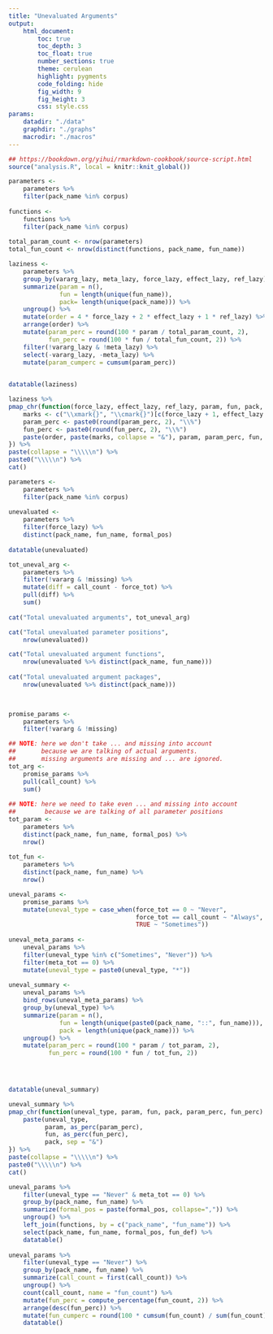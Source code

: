 ```yaml
---
title: "Unevaluated Arguments"
output:
    html_document:
        toc: true
        toc_depth: 3
        toc_float: true
        number_sections: true
        theme: cerulean
        highlight: pygments
        code_folding: hide
        fig_width: 9
        fig_height: 3
        css: style.css
params:
    datadir: "./data"
    graphdir: "./graphs"
    macrodir: "./macros"
---
```


```r
## https://bookdown.org/yihui/rmarkdown-cookbook/source-script.html
source("analysis.R", local = knitr::knit_global())
```

```r
parameters <-
    parameters %>%
    filter(pack_name %in% corpus)
    
functions <-
    functions %>%
    filter(pack_name %in% corpus)
    
total_param_count <- nrow(parameters)
total_fun_count <- nrow(distinct(functions, pack_name, fun_name))

laziness <-
    parameters %>%
    group_by(vararg_lazy, meta_lazy, force_lazy, effect_lazy, ref_lazy) %>%
    summarize(param = n(),
              fun = length(unique(fun_name)),
              pack= length(unique(pack_name))) %>%
    ungroup() %>%
    mutate(order = 4 * force_lazy + 2 * effect_lazy + 1 * ref_lazy) %>%
    arrange(order) %>%
    mutate(param_perc = round(100 * param / total_param_count, 2),
           fun_perc = round(100 * fun / total_fun_count, 2)) %>%
    filter(!vararg_lazy & !meta_lazy) %>%
    select(-vararg_lazy, -meta_lazy) %>%
    mutate(param_cumperc = cumsum(param_perc))
    

datatable(laziness)

laziness %>%
pmap_chr(function(force_lazy, effect_lazy, ref_lazy, param, fun, pack, order, param_perc, fun_perc, param_cumperc) {
    marks <- c("\\xmark{}", "\\cmark{}")[c(force_lazy + 1, effect_lazy + 1, ref_lazy + 1)]
    param_perc <- paste0(round(param_perc, 2), "\\%")
    fun_perc <- paste0(round(fun_perc, 2), "\\%")
    paste(order, paste(marks, collapse = "&"), param, param_perc, fun, fun_perc, pack, sep = "&")
}) %>%
paste(collapse = "\\\\\n") %>%
paste0("\\\\\n") %>%
cat()
```

```r
parameters <-
    parameters %>%
    filter(pack_name %in% corpus)
    
unevaluated <-
    parameters %>%
    filter(force_lazy) %>%
    distinct(pack_name, fun_name, formal_pos)
    
datatable(unevaluated)

tot_uneval_arg <-
    parameters %>% 
    filter(!vararg & !missing) %>%
    mutate(diff = call_count - force_tot) %>%
    pull(diff) %>%
    sum()
    
cat("Total unevaluated arguments", tot_uneval_arg)

cat("Total unevaluated parameter positions", 
    nrow(unevaluated))

cat("Total unevaluated argument functions", 
    nrow(unevaluated %>% distinct(pack_name, fun_name)))
    
cat("Total unevaluated argument packages", 
    nrow(unevaluated %>% distinct(pack_name)))
    


promise_params <-
    parameters %>%
    filter(!vararg & !missing)

## NOTE: here we don't take ... and missing into account
##       because we are talking of actual arguments.
##       missing arguments are missing and ... are ignored. 
tot_arg <-
    promise_params %>%
    pull(call_count) %>%
    sum()
    
## NOTE: here we need to take even ... and missing into account
##        because we are talking of all parameter positions
tot_param <-
    parameters %>%
    distinct(pack_name, fun_name, formal_pos) %>%
    nrow()
    
tot_fun <-
    parameters %>%
    distinct(pack_name, fun_name) %>%
    nrow()

uneval_params <-
    promise_params %>%
    mutate(uneval_type = case_when(force_tot == 0 ~ "Never",
                                   force_tot == call_count ~ "Always",
                                   TRUE ~ "Sometimes"))
                                   
uneval_meta_params <-
    uneval_params %>%
    filter(uneval_type %in% c("Sometimes", "Never")) %>%
    filter(meta_tot == 0) %>%
    mutate(uneval_type = paste0(uneval_type, "*"))
    
uneval_summary <-
    uneval_params %>%
    bind_rows(uneval_meta_params) %>%
    group_by(uneval_type) %>%
    summarize(param = n(),
              fun = length(unique(paste0(pack_name, "::", fun_name))),
              pack = length(unique(pack_name))) %>%
    ungroup() %>%
    mutate(param_perc = round(100 * param / tot_param, 2),
           fun_perc = round(100 * fun / tot_fun, 2))


    

datatable(uneval_summary)

uneval_summary %>%
pmap_chr(function(uneval_type, param, fun, pack, param_perc, fun_perc) {
    paste(uneval_type, 
          param, as_perc(param_perc),
          fun, as_perc(fun_perc),
          pack, sep = "&")
}) %>%
paste(collapse = "\\\\\n") %>%
paste0("\\\\\n") %>%
cat()
```

```r
uneval_params %>%
    filter(uneval_type == "Never" & meta_tot == 0) %>%
    group_by(pack_name, fun_name) %>%
    summarize(formal_pos = paste(formal_pos, collapse=",")) %>%
    ungroup() %>%
    left_join(functions, by = c("pack_name", "fun_name")) %>%
    select(pack_name, fun_name, formal_pos, fun_def) %>%
    datatable()
    
uneval_params %>%
    filter(uneval_type == "Never") %>%
    group_by(pack_name, fun_name) %>%
    summarize(call_count = first(call_count)) %>%
    ungroup() %>%
    count(call_count, name = "fun_count") %>%
    mutate(fun_perc = compute_percentage(fun_count, 2)) %>%
    arrange(desc(fun_perc)) %>%
    mutate(fun_cumperc = round(100 * cumsum(fun_count) / sum(fun_count), 2)) %>%
    datatable()
```
